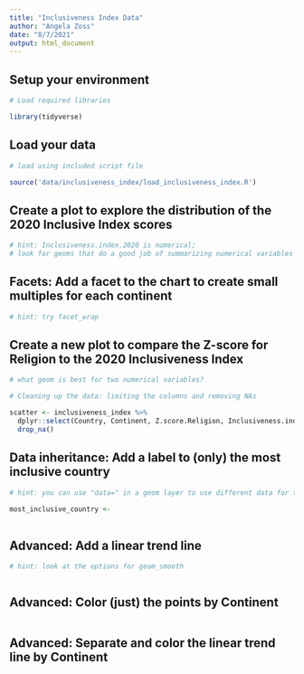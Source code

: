 ```yaml
---
title: "Inclusiveness Index Data"
author: "Angela Zoss"
date: "8/7/2021"
output: html_document
---
```


## Setup your environment

```r

# Load required libraries

library(tidyverse)

```

## Load your data

```r

# load using included script file

source('data/inclusiveness_index/load_inclusiveness_index.R')


```

## Create a plot to explore the distribution of the 2020 Inclusive Index scores

```r

# hint: Inclusiveness.index.2020 is numerical; 
# look for geoms that do a good job of summarizing numerical variables


```

## Facets: Add a facet to the chart to create small multiples for each continent

```r

# hint: try facet_wrap


```

## Create a new plot to compare the Z-score for Religion to the 2020 Inclusiveness Index

```r

# what geom is best for two numerical variables?


```

```r

# Cleaning up the data: limiting the columns and removing NAs

scatter <- inclusiveness_index %>% 
  dplyr::select(Country, Continent, Z.score.Religion, Inclusiveness.index.2020) %>% 
  drop_na()


```


## Data inheritance: Add a label to (only) the most inclusive country

```r

# hint: you can use "data=" in a geom layer to use different data for that layer 

most_inclusive_country <- 
  

```

## Advanced: Add a linear trend line

```r

# hint: look at the options for geom_smooth



```

## Advanced: Color (just) the points by Continent

```r



```

## Advanced: Separate and color the linear trend line by Continent

```r




```

